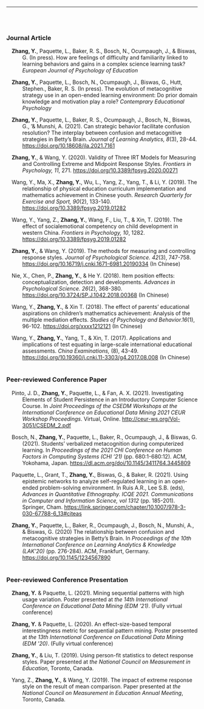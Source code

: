 ---
<style type="text/css">
<!--
.hang {
  text-indent: -2em;
  margin-left: 3em;
}
-->
</style>

<br> <br> 


### Journal Article

<p class = "hang">

**Zhang, Y.**, Paquette, L., Baker, R. S., Bosch, N., Ocumpaugh, J., & Biswas, G. (In press). How are feelings of difficulty and familiarity linked to learning behaviors and gains in a complex science learning task? *European Journal of Psychology of Education* 
<br>  </p> <p class = "hang">

**Zhang, Y.**, Paquette, L., Bosch, N., Ocumpaugh, J., Biswas, G., Hutt, Stephen., \verb'&' Baker, R. S. (In press). The evolution of metacognitive strategy use in an open-ended learning environment: Do prior domain knowledge and motivation play a role? *Contemprary Educational Psychology*
<br>  </p> <p class = "hang">

**Zhang, Y.**, Paquette, L., Baker, R. S., Ocumpaugh, J., Bosch, N., Biswas, G., '& Munshi, A. (2021). Can strategic behavior facilitate confusion resolution? The interplay between confusion and metacognitive strategies in Betty's Brain. *Journal of Learning Analytics, 8*(3), 28-44. [https://doi.org/10.18608/jla.2021.7161](https://learning-analytics.info/index.php/JLA/article/view/7161) 
<br>  </p> <p class = "hang">


**Zhang, Y.**, & Wang, Y. (2020). Validity of Three IRT Models for Measuring and Controlling Extreme and Midpoint Response Styles. *Frontiers in Psychology, 11*, 271. [https://doi.org/10.3389/fpsyg.2020.00271](https://www.frontiersin.org/articles/10.3389/fpsyg.2020.00271/full){target="_blank"}
<br>  </p> <p class = "hang">


Wang, Y., Ma, X., **Zhang, Y.**, Wu, L., Yang, Z., Yang, T., & Li, Y. (2019). The relationship of physical education curriculum implementation and mathematics achievement in Chinese youth. *Research Quarterly for Exercise and Sport, 90*(2), 133-140. [https://doi.org/10.3389/fpsyg.2019.01282](https://www.tandfonline.com/doi/abs/10.1080/02701367.2019.1603775){target="_blank"}
<br>  </p> <p class = "hang">

Wang, Y., Yang, Z., **Zhang, Y.**, Wang, F., Liu, T., & Xin, T. (2019). The effect of socialemotional competency on child development in western China. *Frontiers in Psychology, 10*, 1282. [https://doi.org/10.3389/fpsyg.2019.01282](https://www.frontiersin.org/articles/10.3389/fpsyg.2019.01282/full){target="_blank"}
<br>  </p> <p class = "hang">

**Zhang, Y.**, & Wang, Y. (2019). The methods for measuring and controlling response styles. *Journal of Psychological Science. 42*(3), 747-758. [https://doi.org/10.16719/j.cnki.1671-6981.20190334](https://www.psysci.org/CN/abstract/abstract10362.shtml){target="_blank"} (In Chinese) 
<br> </p><p class = "hang">

Nie, X., Chen, P., **Zhang, Y.**, & He Y. (2018). Item position effects: conceptualization, detection and developments.  *Advances in Psychological Science. 26*(2), 368-380. [https://doi.org/10.3724/SP.J.1042.2018.00368](http://journal.psych.ac.cn/xlkxjz/EN/10.3724/SP.J.1042.2018.00368){target="_blank"} (In Chinese)
<br> </p><p class = "hang">

Wang, Y., **Zhang, Y.**, & Xin T. (2018). The effect of parents’ educational aspirations on children’s mathematics achievement: Analysis of the multiple mediation effects. *Studies of Psychology and Behavior.16*(1), 96-102. [https://doi.org/xxxx1212121](http://www.xml-data.org/XYYXWYJ/html/2018/1/2018-1-96.htm){target="_blank"} (In Chinese) 
<br> </p><p class = "hang">

Wang, Y., **Zhang, Y.**, Yang, T., & Xin, T. (2017). Applications and implications of test equating in large-scale international educational assessments. *China Examinations,* (8), 43-49. [https://doi.org/10.19360/j.cnki.11-3303/g4.2017.08.008](https://www.researchgate.net/profile/Yingbin_Zhang7/publication/334507378_Applications_and_Implications_of_Test_Equating_in_Large-scale_International_Educational_Assessments/links/5d2ea06c299bf1547cbd200a/Applications-and-Implications-of-Test-Equating-in-Large-scale-International-Educational-Assessments.pdf){target="_blank"}  (In Chinese)
<br>  <br></p>


### Peer-reviewed Conference Paper
<p class = "hang">
Pinto, J. D., **Zhang, Y.**, Paquette, L., & Fan, A. X. (2021). Investigating Elements of Student Persistence in an Introductory Computer Science Course. In *Joint Proceedings of the CSEDM Workshops at the International Conference on Educational Data Mining 2021 CEUR Workshop Proceedings*. Virtual, Online. [http://ceur-ws.org/Vol-3051/CSEDM_2.pdf](http://ceur-ws.org/Vol-3051/CSEDM_2.pdf) 
<br>  </p><p class = "hang">

Bosch, N., **Zhang, Y.**, Paquette, L., Baker, R., Ocumpaugh, J., & Biswas, G. (2021). Students’ verbalized metacognition during computerized learning. In *Proceedings of the 2021 CHI Conference on Human Factors in Computing Systems (CHI '21)* (pp. 680:1-680:12). ACM, Yokohama, Japan. [https://dl.acm.org/doi/10.1145/3411764.3445809](https://doi.org/10.1145/3411764.3445809)
<br>  </p><p class = "hang">

Paquette, L., Grant, T., **Zhang, Y.**,  Biswas, G., & Baker, R. (2021). Using epistemic networks to analyze self-regulated learning in an open-ended problem-solving environment. In Ruis A.R., Lee S.B. (eds), *Advances in Quantitative Ethnography. ICQE 2021. Communications in Computer and Information Science, vol 1312* (pp. 185-201). Springer, Cham. [https://link.springer.com/chapter/10.1007/978-3-030-67788-6_13#citeas](https://doi.org/10.1007/978-3-030-67788-6_13)
<br>  </p><p class = "hang">

**Zhang, Y.**, Paquette, L., Baker, R., Ocumpaugh, J., Bosch, N., Munshi, A., & Biswas, G. (2020) The relationship between confusion and metacognitive strategies in Betty’s Brain. In *Proceedings of the 10th International Conference on Learning Analytics & Knowledge (LAK’20)* (pp. 276-284). ACM, Frankfurt, Germany. [https://doi.org/10.1145/1234567890](https://dl.acm.org/doi/10.1145/3375462.3375518)
<br>  <br></p>

### Peer-reviewed Conference Presentation
<p class = "hang">
**Zhang, Y.** & Paquette, L. (2021). Mining sequential patterns with high usage variation. Poster presented at *the 14th International Conference on Educational Data Mining (EDM '21)*. (Fully virtual conference)
<br>  </p><p class = "hang">

**Zhang, Y.** & Paquette, L. (2020). An effect-size-based temporal interestingness metric for sequential pattern mining. Poster presented at *the 13th International Conference on Educational Data Mining (EDM '20)*. (Fully virtual conference)
<br>  </p><p class = "hang">

**Zhang, Y.**, & Liu, T. (2019). Using person-fit statistics to detect response styles. Paper presented at *the National Council on Measurement in Education*, Toronto, Canada.
<br>  </p><p class = "hang">

Yang, Z., **Zhang, Y.**, & Wang, Y. (2019). The impact of extreme response style on the result of mean comparison. Paper presented at *the National Council on Measurement in Education Annual Meeting*, Toronto, Canada.
</p>
